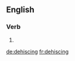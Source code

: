 
==English==

===Verb===
{{head|en|present participle}}

# {{present participle of|dehisce|lang=en}}

[[de:dehiscing]]
[[fr:dehiscing]]
